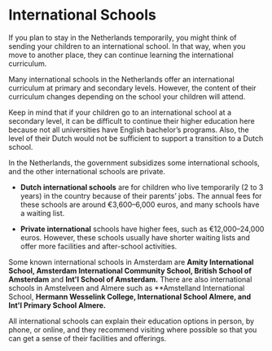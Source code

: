 # International Schools
If you plan to stay in the Netherlands temporarily, you might think of sending your children to an international school. In that way, when you move to another place, they can continue learning the international curriculum.

Many international schools in the Netherlands offer an international curriculum at primary and secondary levels. However, the content of their curriculum changes depending on the school your children will attend. 

Keep in mind that if your children go to an international school at a secondary level, it can be difficult to continue their higher education here because not all universities have English bachelor’s programs. Also, the level of their Dutch would not be sufficient to support a transition to a Dutch school. 

In the Netherlands, the government subsidizes some international schools, and the other international schools are private. 

- **Dutch international schools** are for children who live temporarily (2 to 3 years) in the country because of their parents’ jobs. The annual fees for these schools are around €3,600–6,000 euros, and many schools have a waiting list. 

- **Private international** schools have higher fees, such as €12,000–24,000 euros. However, these schools usually have shorter waiting lists and offer more facilities and after-school activities. 

Some known international schools in Amsterdam are **Amity International School, Amsterdam International Community School, British School of Amsterdam** and **Int'l School of Amsterdam.** There are also international schools in Amstelveen and Almere such as **Amstelland International School, **Hermann Wesselink College, International School Almere, and Int'l Primary School Almere.** 

All international schools can explain their education options in person, by phone, or online, and they recommend visiting where possible so that you can get a sense of their facilities and offerings. 
